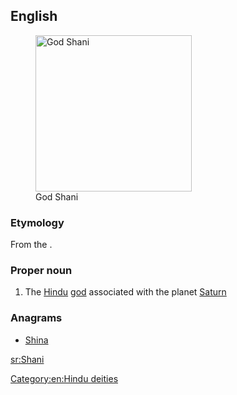 {{also|shani}}
==English==
[[File:SHANI GOD.JPG|thumb|right|250px|God Shani]]
===Etymology===

From the {{etyl|sa|en}} {{term|lang=sa|शनि|tr=Śani}}.

===Proper noun===
{{wikipedia}}
{{en-proper noun}}

# {{context|Hinduism}} The [[Hindu]] [[god]] associated with the planet [[Saturn]]

===Anagrams===
* [[Shina#English|Shina]]

[[Category:en:Hindu deities]]

[[sr:Shani]]
